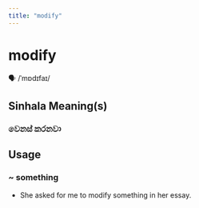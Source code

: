 ```yaml
---
title: "modify"
---
```


# modify

🗣️ /ˈmɒdɪfaɪ/

## Sinhala Meaning(s)

### වෙනස් කරනවා

## Usage

### ~ something

- She asked for me to modify something in her essay. 


